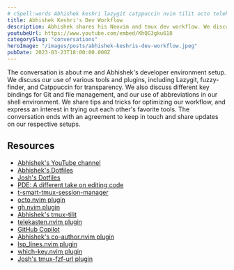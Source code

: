 ```yaml
---
# cSpell:words Abhishek keshri lazygit catppuccin nvim tilit octo telekasten pdes
title: Abhishek Keshri's Dev Workflow
description: Abhishek shares his Neovim and tmux dev workflow. We discuss our use of various tools and plugins to be productive as developers.
youtubeUrl: https://www.youtube.com/embed/KhQG3gku618
categorySlug: "conversations"
heroImage: "/images/posts/abhishek-keshris-dev-workflow.jpeg"
pubDate: 2023-03-23T18:00:00.000Z
---
```


The conversation is about me and Abhishek's developer environment setup. We discuss our use of various tools and plugins, including Lazygit, fuzzy-finder, and Catppuccin for transparency. We also discuss different key bindings for Git and file management, and our use of abbreviations in our shell environment. We share tips and tricks for optimizing our workflow, and express an interest in trying out each other's favorite tools. The conversation ends with an agreement to keep in touch and share updates on our respective setups.

## Resources

- [Abhishek's YouTube channel](https://www.youtube.com/@2kabhishek)
- [Abhishek's Dotfiles](https://github.com/2KAbhishek/Dotfiles)
- [Josh's Dotfiles](https://github.com/joshmedeski/dotfiles)
- [PDE: A different take on editing code](https://www.youtube.com/watch?v=QMVIJhC9Veg)
- [t-smart-tmux-session-manager](https://github.com/joshmedeski/t-smart-tmux-session-manager)
- [octo.nvim plugin](https://github.com/pwntester/octo.nvim)
- [gh.nvim plugin](https://github.com/ldelossa/gh.nvim)
- [Abhishek's tmux-tilit](https://github.com/2kabhishek/tmux-tilit/)
- [telekasten.nvim plugin](https://github.com/renerocksai/telekasten.nvim)
- [GitHub Copilot](https://github.com/features/copilot)
- [Abhishek's co-author.nvim plugin](https://github.com/2KAbhishek/co-author.nvim)
- [lsp_lines.nvim plugin](https://github.com/Maan2003/lsp_lines.nvim)
- [which-key.nvim plugin](https://github.com/folke/which-key.nvim)
- [Josh's tmux-fzf-url plugin](https://github.com/joshmedeski/tmux-fzf-url)
